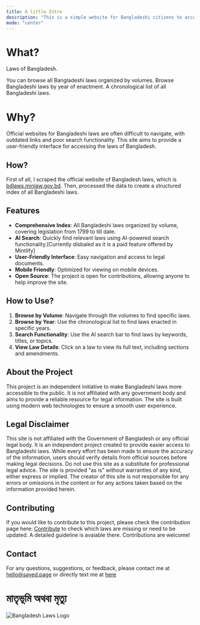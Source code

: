 ```yaml
---
title: A little Intro
description: "This is a simple website for Bangladeshi citizens to access the laws of Bangladesh. It contains all Bangladeshi laws organized by volume, covering legislation from 1799 to till date. Each volume represents a chronological collection of acts, ordinances, and regulations enacted during specific periods."
mode: "center"
---
```


# What?

Laws of Bangladesh.

<Columns cols={3}>
  <Card title="Browse by Volume" icon="file" href="/laws/">
    You can browse all Bangladeshi laws organized by volumes.
  </Card>
  <Card title="Browse by Year" icon="calendar" href="/years/">
    Browse Bangladeshi laws by year of enactment.
  </Card>
  <Card title="Chronological List" icon="table-list" href="/list/">
    A chronological list of all Bangladeshi laws.
  </Card>
</Columns>

# Why?

Official websites for Bangladeshi laws are often difficult to navigate, with outdated links and poor search functionality. This site aims to provide a user-friendly interface for accessing the laws of Bangladesh.

## How?

First of all, I scraped the official website of Bangladesh laws, which is [bdlaws.minlaw.gov.bd](http://bdlaws.minlaw.gov.bd/). Then, processed the data to create a structured index of all Bangladeshi laws.

## Features

- **Comprehensive Index**: All Bangladeshi laws organized by volume, covering legislation from 1799 to till date.
- **AI Search**: Quickly find relevant laws using AI-powered search functionality.[Currently disbaled as it is a paid feature offered by Mintlify]
- **User-Friendly Interface**: Easy navigation and access to legal documents.
- **Mobile Friendly**: Optimized for viewing on mobile devices.
- **Open Source**: The project is open for contributions, allowing anyone to help improve the site.

## How to Use?

1. **Browse by Volume**: Navigate through the volumes to find specific laws.
2. **Browse by Year**: Use the chronological list to find laws enacted in specific years.
3. **Search Functionality**: Use the AI search bar to find laws by keywords, titles, or topics.
4. **View Law Details**: Click on a law to view its full text, including sections and amendments.

## About the Project

This project is an independent initiative to make Bangladeshi laws more accessible to the public. It is not affiliated with any government body and aims to provide a reliable resource for legal information. The site is built using modern web technologies to ensure a smooth user experience.

## Legal Disclaimer

This site is not affiliated with the Government of Bangladesh or any official legal body. It is an independent project created to provide easier access to Bangladeshi laws. While every effort has been made to ensure the accuracy of the information, users should verify details from official sources before making legal decisions. Do not use this site as a substitute for professional legal advice. The site is provided "as is" without warranties of any kind, either express or implied. The creator of this site is not responsible for any errors or omissions in the content or for any actions taken based on the information provided herein.

## Contributing

If you would like to contribute to this project, please check the contribution page here: [Contribute](/contribute/) to check which laws are missing or need to be updated. A detailed guideline is avaiable there. Contributions are welcome!

## Contact

For any questions, suggestions, or feedback, please contact me at [hello@sayed.page](mailto:hello@sayed.page) or directly text me at [here](https://sayed.page/signal)

# মাতৃভূমি অথবা মৃত্যু

<img
  src="/images/Flag_of_Bangladesh.png"
  alt="Bangladesh Laws Logo"
  noZoom
  className="rounded-lg"
/>
